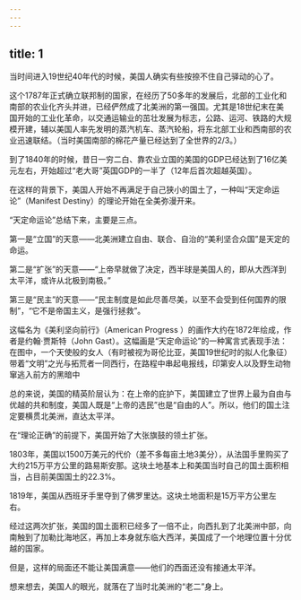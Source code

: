 ```yaml
---
---
---
```

title: 1
---



当时间进入19世纪40年代的时候，美国人确实有些按捺不住自己驿动的心了。

这个1787年正式确立联邦制的国家，在经历了50多年的发展后，北部的工业化和南部的农业化齐头并进，已经俨然成了北美洲的第一强国。尤其是18世纪末在美国开始的工业化革命，以交通运输业的茁壮发展为标志，公路、运河、铁路的大规模开建，辅以美国人率先发明的蒸汽机车、蒸汽轮船，将东北部工业和西南部的农业迅速联结。（当时美国南部的棉花产量已经达到了全世界的2/3。）

到了1840年的时候，昔日一穷二白、靠农业立国的美国的GDP已经达到了16亿美元左右，开始超过“老大哥”英国GDP的一半了（12年后首次超越英国）。

在这样的背景下，美国人开始不再满足于自己狭小的国土了，一种叫“天定命运论”（Manifest Destiny）的理论开始在全美弥漫开来。

“天定命运论”总结下来，主要是三点。

第一是“立国”的天意——北美洲建立自由、联合、自治的“美利坚合众国”是天定的命运。

第二是“扩张”的天意——“上帝早就做了决定，西半球是美国人的，即从大西洋到太平洋，或许从北极到南极。”

第三是“民主”的天意——“民主制度是如此尽善尽美，以至不会受到任何国界的限制”，“它不是帝国主义，是强行拯救”。

这幅名为《美利坚向前行》（American Progress ）的画作大约在1872年绘成，作者是约翰·贾斯特（John Gast）。这幅画是“天定命运论”的一种寓言式表现手法：在图中，一个天使般的女人（有时被视为哥伦比亚，美国19世纪时的拟人化象征）带着“文明”之光与拓荒者一同西行，在路程中串起电报线，印第安人以及野生动物窜逃入前方的黑暗中



总的来说，美国的精英阶层认为：在上帝的庇护下，美国建立了世界上最为自由与优越的共和制度，美国人既是“上帝的选民”也是“自由的人”。所以，他们的国土注定要横贯北美洲，直达太平洋。

在“理论正确”的前提下，美国开始了大张旗鼓的领土扩张。

1803年，美国以1500万美元的代价（差不多每亩土地3美分），从法国手里购买了大约215万平方公里的路易斯安那。这块土地基本上和美国当时自己的国土面积相当，占目前美国国土的22.3%。

1819年，美国从西班牙手里夺到了佛罗里达。这块土地面积是15万平方公里左右。

经过这两次扩张，美国的国土面积已经多了一倍不止，向西扎到了北美洲中部，向南触到了加勒比海地区，再加上本身就东临大西洋，美国成了一个地理位置十分优越的国家。

但是，这样的局面还不能让美国满意——他们的西面还没有接通太平洋。

想来想去，美国人的眼光，就落在了当时北美洲的“老二”身上。